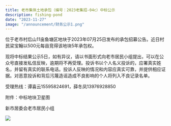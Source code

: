 ```yaml
---
title: 老市集体土地承包（编号：2023老集招-04c）中标公示
description: fishing-pond
date: "2023-11-27"
image: "/announcement/财务公示1.png"
---
```


位于老市村后山11亩鱼塘区地块于2023年07月25日发布的承包招募公告。近日村民梁宝翰以500元每亩竞得该地块5年承包权。

现将中标结果公示5日，如有异议，请以书面形式向老市居民小组提出，可以在公众号直接发私信反映，逾期将不再受理。投诉书以个人名义投诉的，应署真实姓名，并留有真实的联系电话。投诉人反映的情况和内容应真实可靠，并提供相应证据。对恶意投诉和背后污蔑造谣造成不良影响的个人将列入不良记录名单。

受理热线：谭喜云15595824691，薛冬凤13976928850

附件：中标地块卫星图

新市居委会老市居民小组

![](/announcement/财务公示1.png)
